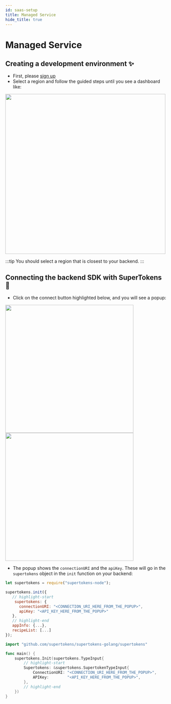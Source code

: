 ```yaml
---
id: saas-setup
title: Managed Service
hide_title: true
---
```


<!-- COPY DOCS -->
<!-- ./community/supertokens-core/saas-setup.mdx -->


# Managed Service

## Creating a development environment ✨
- First, please [sign up](https://supertokens.io/auth)
- Select a region and follow the guided steps until you see a dashboard like:
<img width="500px" src="/img/emailpassword/saas-dev.png" />

:::tip
You should select a region that is closest to your backend.
:::

## Connecting the backend SDK with SuperTokens 🔌
- Click on the connect button highlighted below, and you will see a popup:
<img width="400px" src="/img/saas-dev-connect.png" />
<img width="400px" src="/img/emailpassword/saas-connect-popup.png" />

- The popup shows the `connectionURI` and the `apiKey`. These will go in the `supertokens` object in the `init` function on your backend:

<BackendSDKTabs>
<TabItem value="nodejs">

```jsx
let supertokens = require("supertokens-node");

supertokens.init({
   // highlight-start
    supertokens: {
      connectionURI: "<CONNECTION_URI_HERE_FROM_THE_POPUP>",
      apiKey: "<API_KEY_HERE_FROM_THE_POPUP>"
   },
   // highlight-end
   appInfo: {...},
   recipeList: [...]
});
```

</TabItem>
<TabItem value="go">

```go
import "github.com/supertokens/supertokens-golang/supertokens"

func main() {
	supertokens.Init(supertokens.TypeInput{
        // highlight-start
		Supertokens: &supertokens.SupertokenTypeInput{
			ConnectionURI: "<CONNECTION_URI_HERE_FROM_THE_POPUP>",
			APIKey:        "<API_KEY_HERE_FROM_THE_POPUP>",
		},
        // highlight-end
	})
}

```

</TabItem>
</BackendSDKTabs>
